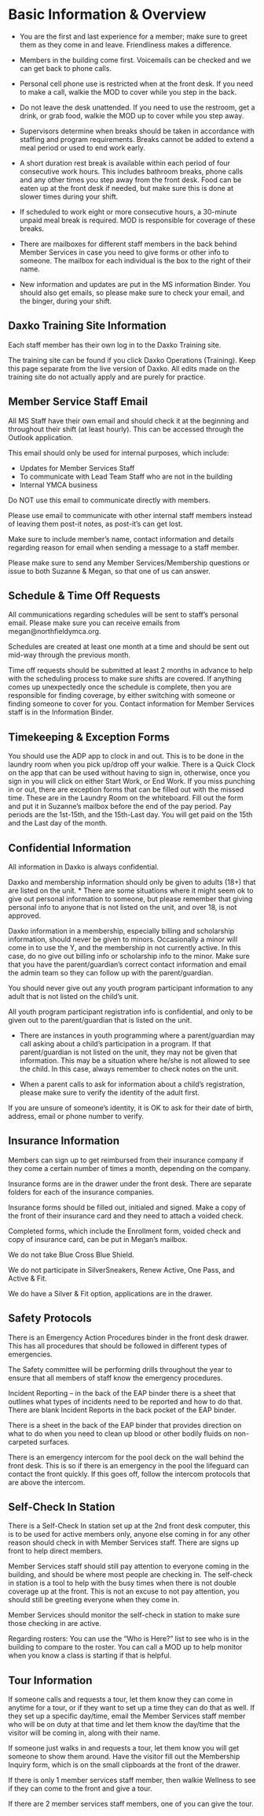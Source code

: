 # Basic Information & Overview
*  You are the first and last experience for a member; make sure to greet them as they come in and leave. Friendliness makes a difference.

* Members in the building come first. Voicemails can be checked and we can get back to phone calls.

* Personal cell phone use is restricted when at the front desk. If you need to make a call, walkie the MOD to cover while you step in the back.

* Do not leave the desk unattended. If you need to use the restroom, get a drink, or grab food, walkie the MOD up to cover while you step away.

*  Supervisors determine when breaks should be taken in accordance with staffing and program requirements. Breaks cannot be added to extend a meal period or used to end work early.

*  A short duration rest break is available within each period of four consecutive work hours. This includes bathroom breaks, phone calls and any other times you step away from the front desk. Food can be eaten up at the front desk if needed, but make sure this is done at slower times during your shift.

*  If scheduled to work eight or more consecutive hours, a 30-minute unpaid meal break is required. MOD is responsible for coverage of these breaks.

*  There are mailboxes for different staff members in the back behind Member Services in case you need to give forms or other info to someone. The mailbox for each individual is the box to the right of their name.

*  New information and updates are put in the MS information Binder. You should also get emails, so please make sure to check your email, and the binger, during your shift.

## Daxko Training Site Information

Each staff member has their own log in to the Daxko Training site.

The training site can be found if you click Daxko Operations (Training). Keep this page separate from the live version of Daxko. All edits made on the training site do not actually apply and are purely for practice.

## Member Service Staff Email

All MS Staff have their own email and should check it at the beginning and throughout their shift (at least hourly). This can be accessed through the Outlook application.

This email should only be used for internal purposes, which include:

* Updates for Member Services Staff 
* To communicate with Lead Team Staff who are not in the building 
* Internal YMCA business 

Do NOT use this email to communicate directly with members. 

Please use email to communicate with other internal staff members instead of leaving them post-it notes, as post-it’s can get lost. 

Make sure to include member’s name, contact information and details regarding reason for email when sending a message to a staff member. 

Please make sure to send any Member Services/Membership questions or issue to both Suzanne & Megan, so that one of us can answer. 

## Schedule & Time Off Requests

All communications regarding schedules will be sent to staff’s personal email. Please make sure you can receive emails from megan@northfieldymca.org. 

Schedules are created at least one month at a time and should be sent out mid-way through the previous month. 

Time off requests should be submitted at least 2 months in advance to help with the scheduling process to make sure shifts are covered. If anything comes up unexpectedly once the schedule is complete, then you are responsible for finding coverage, by either switching with someone or finding someone to cover for you. Contact information for Member Services staff is in the Information Binder. 

## Timekeeping & Exception Forms

You should use the ADP app to clock in and out. This is to be done in the laundry room when you pick up/drop off your walkie. There is a Quick Clock on the app that can be used without having to sign in, otherwise, once you sign in you will click on either Start Work, or End Work. 
If you miss punching in or out, there are exception forms that can be filled out with the missed time. These are in the Laundry Room on the whiteboard. Fill out the form and put it in Suzanne’s mailbox before the end of the pay period. Pay periods are the 1st-15th, and the 15th-Last day. You will get paid on the 15th and the Last day of the month. 

## Confidential Information

All information in Daxko is always confidential.

Daxko and membership information should only be given to adults (18+) that are listed on the unit.
* There are some situations where it might seem ok to give out personal information to someone, but please remember that giving personal info to anyone that is not listed on the unit, and over 18, is not approved.

Daxko information in a membership, especially billing and scholarship information, should never be given to minors. Occasionally a minor will come in to use the Y, and the membership in not currently active. In this case, do no give out billing info or scholarship info to the minor. Make sure that you have the parent/guardian’s correct contact information and email the admin team so they can follow up with the parent/guardian. 

You should never give out any youth program participant information to any adult that is not listed on the child’s unit. 

All youth program participant registration info is confidential, and only to be given out to the parent/guardian that is listed on the unit.

* There are instances in youth programming where a parent/guardian may call asking about a child’s participation in a program. If that parent/guardian is not listed on the unit, they may not be given that information. This may be a situation where he/she is not allowed to see the child. In this case, always remember to check notes on the unit. 

* When a parent calls to ask for information about a child’s registration, please make sure to verify the identity of the adult first. 

If you are unsure of someone’s identity, it is OK to ask for their date of birth, address, email or phone number to verify. 

## Insurance Information

Members can sign up to get reimbursed from their insurance company if they come a certain number of times a month, depending on the company. 

Insurance forms are in the drawer under the front desk. There are separate folders for each of the insurance companies. 

Insurance forms should be filled out, initialed and signed. Make a copy of the front of their insurance card and they need to attach a voided check. 

Completed forms, which include the Enrollment form, voided check and copy of insurance card, can be put in Megan’s mailbox. 

We do not take Blue Cross Blue Shield.  

We do not participate in SilverSneakers, Renew Active, One Pass, and Active & Fit. 

We do have a Silver & Fit option, applications are in the drawer. 

## Safety Protocols
There is an Emergency Action Procedures binder in the front desk drawer. This has all procedures that should be followed in different types of emergencies. 

The Safety committee will be performing drills throughout the year to ensure that all members of staff know the emergency procedures. 

Incident Reporting – in the back of the EAP binder there is a sheet that outlines what types of incidents need to be reported and how to do that. There are blank Incident Reports in the back pocket of the EAP binder. 

There is a sheet in the back of the EAP binder that provides direction on what to do when you need to clean up blood or other bodily fluids on non-carpeted surfaces. 

There is an emergency intercom for the pool deck on the wall behind the front desk. This is so if there is an emergency in the pool the lifeguard can contact the front quickly. If this goes off, follow the intercom protocols that are above the intercom. 

## Self-Check In Station
There is a Self-Check In station set up at the 2nd front desk computer, this is to be used for active members only, anyone else coming in for any other reason should check in with Member Services staff. There are signs up front to help direct members. 

Member Services staff should still pay attention to everyone coming in the building, and should be where most people are checking in. The self-check in station is a tool to help with the busy times when there is not double coverage up at the front. This is not an excuse to not pay attention, you should still be greeting everyone when they come in. 

Member Services should monitor the self-check in station to make sure those checking in are active. 

Regarding rosters: You can use the “Who is Here?” list to see who is in the building to compare to the roster. You can call a MOD up to help monitor when you know a class is starting if that is helpful.  

## Tour Information

If someone calls and requests a tour, let them know they can come in anytime for a tour, or if they want to set up a time they can do that as well. If they set up a specific day/time, email the Member Services staff member who will be on duty at that time and let them know the day/time that the visitor will be coming in, along with their name. 

If someone just walks in and requests a tour, let them know you will get someone to show them around. Have the visitor fill out the Membership Inquiry form, which is on the small clipboards at the front of the drawer.  

If there is only 1 member services staff member, then walkie Wellness to see if they can come to the front and give a tour.  

If there are 2 member services staff members, one of you can give the tour. 







